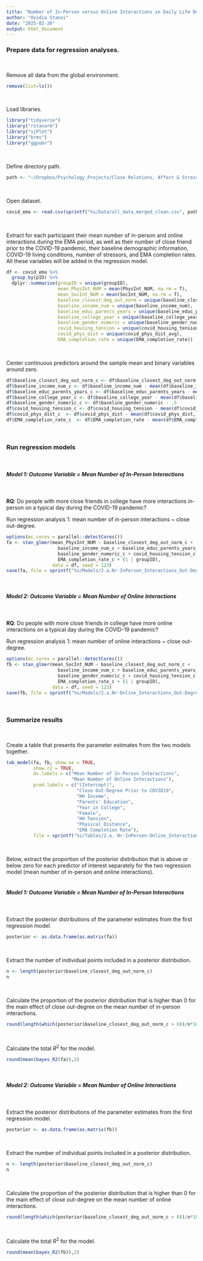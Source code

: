 ```yaml
---
title: "Number of In-Person versus Online Interactions in Daily Life During COVID-19 ~ Close Out-Degree"
author: "Ovidia Stanoi"
date: "2025-02-26"
output: html_document
---
```


### Prepare data for regression analyses. 
<br>

Remove all data from the global environment.<br>

```r
remove(list=ls()) 
```
<br>

Load libraries.<br>

```r
library("tidyverse")
library("rstanarm")
library("sjPlot")
library("brms")
library("ggpubr")
```
<br>

Define directory path.<br>

```r
path <- "~/Dropbox/Psychology_Projects/Close Relations, Affect & Stress During the COVID19 Pandemic"
```
<br>

Open dataset.<br>

```r
covid_ema <- read.csv(sprintf("%s/Data/all_data_merged_clean.csv", path)) 
```
<br>

Extract for each participant their mean number of in-person and online interactions during the EMA period, as well as their number of close friend prior to the COVID-19 pandemic, their baseline demographic information, COVID-19 living conditions, number of stressors, and EMA completion rates. All these variables will be added in the regression model.<br>

```r
df <- covid_ema %>%
  group_by(pID) %>%
  dplyr::summarise(groupID = unique(groupID), 
                   mean_PhysInt_NUM = mean(PhysInt_NUM, na.rm = T),
                   mean_SocInt_NUM = mean(SocInt_NUM, na.rm = T),
                   baseline_closest_deg_out_norm = unique(baseline_closest_deg_out_norm),
                   baseline_income_num = unique(baseline_income_num),
                   baseline_educ_parents_years = unique(baseline_educ_parents_years),
                   baseline_college_year = unique(baseline_college_year),
                   baseline_gender_numeric = unique(baseline_gender_numeric),
                   covid_housing_tension = unique(covid_housing_tension),
                   covid_phys_dist = unique(covid_phys_dist_avg), 
                   EMA_completion_rate = unique(EMA_completion_rate))
```
<br>

Center continuous predictors around the sample mean and binary variables around zero.<br>

```r
df$baseline_closest_deg_out_norm_c <- df$baseline_closest_deg_out_norm - mean(df$baseline_closest_deg_out_norm, na.rm = T)
df$baseline_income_num_c <- df$baseline_income_num - mean(df$baseline_income_num, na.rm = T)
df$baseline_educ_parents_years_c <- df$baseline_educ_parents_years - mean(df$baseline_educ_parents_years, na.rm = T)
df$baseline_college_year_c <- df$baseline_college_year - mean(df$baseline_college_year, na.rm = T)
df$baseline_gender_numeric_c <- df$baseline_gender_numeric - .5
df$covid_housing_tension_c <- df$covid_housing_tension - mean(df$covid_housing_tension, na.rm = T)
df$covid_phys_dist_c  <- df$covid_phys_dist - mean(df$covid_phys_dist, na.rm = T)
df$EMA_completion_rate_c  <- df$EMA_completion_rate - mean(df$EMA_completion_rate, na.rm = T)
```
<br>

### Run regression models
<br>

##### Model 1: Outcome Variable = Mean Number of In-Person Interactions
<br>

**RQ**: Do people with more close friends in college have more interactions in-person on a typical day during the COVID-19 pandemic?<br>

Run regression analysis 1: mean number of in-person interactions ~ close out-degree.<br>

```r
options(mc.cores = parallel::detectCores())
fa <- stan_glmer(mean_PhysInt_NUM ~ baseline_closest_deg_out_norm_c +
                   baseline_income_num_c + baseline_educ_parents_years_c + baseline_college_year_c +
                   baseline_gender_numeric_c + covid_housing_tension_c + covid_phys_dist_c + 
                   EMA_completion_rate_c + (1 | groupID),
                 data = df, seed = 123)
save(fa, file = sprintf("%s/Models/2.a.Nr-InPerson_Interactions_Out-Degree.RData", path))
```
<br>

##### Model 2: Outcome Variable = Mean Number of Online Interactions
<br>

**RQ**: Do people with more close friends in college have more online interactions on a typical day during the COVID-19 pandemic?<br>

Run regression analysis 1: mean number of online interactions ~ close out-degree.<br>

```r
options(mc.cores = parallel::detectCores())
fb <- stan_glmer(mean_SocInt_NUM ~ baseline_closest_deg_out_norm_c +
                   baseline_income_num_c + baseline_educ_parents_years_c + baseline_college_year_c +
                   baseline_gender_numeric_c + covid_housing_tension_c + covid_phys_dist_c + 
                   EMA_completion_rate_c + (1 | groupID),
                 data = df, seed = 123)
save(fb, file = sprintf("%s/Models/2.a.Nr-Online_Interactions_Out-Degree.RData", path))
```
<br>

### Summarize results
<br>

Create a table that presents the parameter estimates from the two models together.<br>

```r
tab_model(fa, fb, show.se = TRUE,
          show.r2 = TRUE, 
          dv.labels = c("Mean Number of In-Person Interactions",
                        "Mean Number of Online Interactions"),
          pred.labels = c("(Intercept)", 
                          "Close Out-Degree Prior to COVID19",
                          "HH Income",
                          "Parents' Education",
                          "Year in College",
                          "Female",
                          "HH Tension",
                          "Physical Distance",
                          "EMA Completion Rate"),
          file = sprintf("%s/Tables/2.a. Nr-InPerson-Online_Interactions_Out-Degree.html", path))
```
<br>

Below, extract the proportion of the posterior distribution that is above or below zero for each predictor of interest separately for the two regression model (mean number of in-person and online interactions).<br>
<br>

##### Model 1: Outcome Variable = Mean Number of In-Person Interactions
<br>

Extract the posterior distributions of the parameter estimates from the first regression model.<br>

```r
posterior <- as.data.frame(as.matrix(fa))
```
<br>

Extract the number of individual points included in a posterior distribution.<br>

```r
n <- length(posterior$baseline_closest_deg_out_norm_c)
n
```
<br>

Calculate the proportion of the posterior distribution that is higher than 0 for the main effect of close out-degree on the mean number of in-person interactions.<br>

```r
round(length(which(posterior$baseline_closest_deg_out_norm_c > 0))/n*100,1)
```
<br>

Calculate the total $R^2$ for the model.<br>

```r
round(mean(bayes_R2(fa)),2)
```
<br>

##### Model 2: Outcome Variable = Mean Number of Online Interactions
<br>

Extract the posterior distributions of the parameter estimates from the first regression model.<br>

```r
posterior <- as.data.frame(as.matrix(fb))
```
<br>

Extract the number of individual points included in a posterior distribution.<br>

```r
n <- length(posterior$baseline_closest_deg_out_norm_c)
n
```
<br>

Calculate the proportion of the posterior distribution that is higher than 0 for the main effect of close out-degree on the mean number of online interactions.<br>

```r
round(length(which(posterior$baseline_closest_deg_out_norm_c > 0))/n*100,1)
```
<br>

Calculate the total $R^2$ for the model.<br>

```r
round(mean(bayes_R2(fb)),2)
```
<br>